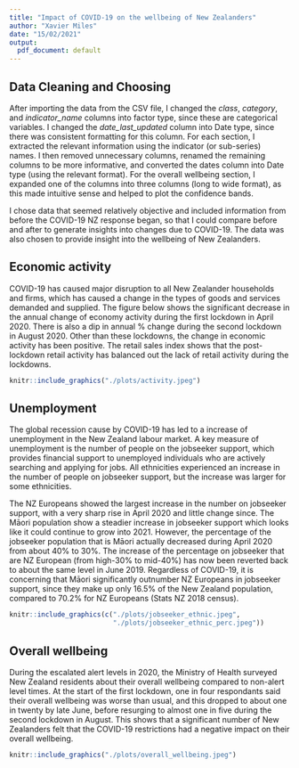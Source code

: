 ```yaml
---
title: "Impact of COVID-19 on the wellbeing of New Zealanders"
author: "Xavier Miles"
date: "15/02/2021"
output:
  pdf_document: default
---
```


## Data Cleaning and Choosing
After importing the data from the CSV file, I changed the _class_, _category_, and _indicator_name_ columns into factor type, since these are categorical variables. I changed the _date_last_updated_ column into Date type, since there was consistent formatting for this column.
For each section, I extracted the relevant information using the indicator (or sub-series) names. I then removed unnecessary columns, renamed the remaining columns to be more informative, and converted the dates column into Date type (using the relevant format).
For the overall wellbeing section, I expanded one of the columns into three columns (long to wide format), as this made intuitive sense and helped to plot the confidence bands.

I chose data that seemed relatively objective and included information from before the COVID-19 NZ response began, so that I could compare before and after to generate insights into changes due to COVID-19. The data was also chosen to provide insight into the wellbeing of New Zealanders.

## Economic activity

COVID-19 has caused major disruption to all New Zealander households and firms, which has caused a change in the types of goods and services demanded and supplied. 
The figure below shows the significant decrease in the annual change of economy activity during the first lockdown in April 2020. There is also a dip in annual % change during the second lockdown in August 2020. Other than these lockdowns, the change in economic activity has been positive. The retail sales index shows that the post-lockdown retail activity has balanced out the lack of retail activity during the lockdowns.

```r
knitr::include_graphics("./plots/activity.jpeg")
```

## Unemployment

The global recession cause by COVID-19 has led to a increase of unemployment in the New Zealand labour market. A key measure of unemployment is the number of people on the jobseeker support, which provides financial support to unemployed individuals who are actively searching and applying for jobs. All ethnicities experienced an increase in the number of people on jobseeker support, but the increase was larger for some ethnicities.

The NZ Europeans showed the largest increase in the number on jobseeker support, with a very sharp rise in April 2020 and little change since. The Māori population show a steadier increase in jobseeker support which looks like it could continue to grow into 2021.
However, the percentage of the jobseeker population that is Māori actually decreased during April 2020 from about 40% to 30%. The increase of the percentage on jobseeker that are NZ European (from high-30% to mid-40%) has now been reverted back to about the same level in June 2019.
Regardless of COVID-19, it is concerning that Māori significantly outnumber NZ Europeans in jobseeker support, since they make up only 16.5% of the New Zealand population, compared to 70.2% for NZ Europeans (Stats NZ 2018 census).

```r
knitr::include_graphics(c("./plots/jobseeker_ethnic.jpeg", 
                          "./plots/jobseeker_ethnic_perc.jpeg"))
```


## Overall wellbeing

During the escalated alert levels in 2020, the Ministry of Health surveyed New Zealand residents about their overall wellbeing compared to non-alert level times. At the start of the first lockdown, one in four respondants said their overall wellbeing was worse than usual, and this dropped to about one in twenty by late June, before resurging to almost one in five during the second lockdown in August.
This shows that a significant number of New Zealanders felt that the COVID-19 restrictions had a negative impact on their overall wellbeing.

```r
knitr::include_graphics("./plots/overall_wellbeing.jpeg")
```
